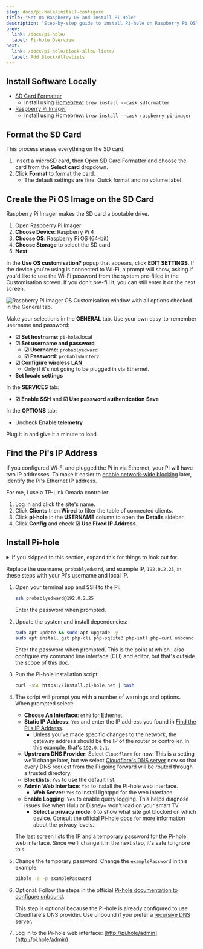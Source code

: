 ```yaml
---
slug: docs/pi-hole/install-configure
title: "Set Up Raspberry OS and Install Pi-Hole"
description: "Step-by-step guide to install Pi-hole on Raspberry Pi OS"
prev:
  link: /docs/pi-hole/
  label: Pi-hole Overview
next:
  link: /docs/pi-hole/block-allow-lists/
  label: Add Block/Allowlists
---
```


## Install Software Locally

- [SD Card Formatter](https://www.sdcard.org/downloads/formatter/)
  - Install using [Homebrew](https://brew.sh/): `brew install --cask sdformatter`
- [Raspberry Pi Imager](https://www.raspberrypi.com/software/)
  - Install using Homebrew: `brew install --cask raspberry-pi-imager`

## Format the SD Card

This process erases everything on the SD card.

1. Insert a microSD card, then Open SD Card Formatter and choose the card from the **Select card** dropdown.
1. Click **Format** to format the card.
   - The default settings are fine: Quick format and no volume label.

## Create the Pi OS Image on the SD Card

Raspberry Pi Imager makes the SD card a bootable drive.

1. Open Raspberry Pi Imager
1. **Choose Device**: Raspberry Pi 4
1. **Choose OS**: Raspberry Pi OS (64-bit)
1. **Choose Storage** to select the SD card
1. **Next**

In the **Use OS customisation?** popup that appears, click **EDIT SETTINGS**. If the device you're using is connected to Wi-Fi, a prompt will show, asking if you'd like to use the Wi-Fi password from the system pre-filled in the Customisation screen. If you don't pre-fill it, you can still enter it on the next screen.

![Raspberry Pi Imager OS Customisation window with all options checked in the General tab.](~/assets/images/r-pi-imager-customisation.png)

Make your selections in the **GENERAL** tab. Use your own easy-to-remember username and password:

- **☑ Set hostname**: `pi-hole`.local
- **☑ Set username and password**
  - **☑ Username**: `probablyedward`
  - **☑ Password**: `probablyhunter2`
- **☑ Configure wireless LAN**
  - Only if it's not going to be plugged in via Ethernet.
- **Set locale settings**

In the **SERVICES** tab:

- **☑ Enable SSH** and **☑ Use password authentication**
**Save**

In the **OPTIONS** tab:

- Uncheck **Enable telemetry**

Plug it in and give it a minute to load.

## Find the Pi's IP Address

If you configured Wi-Fi and plugged the Pi in via Ethernet, your Pi will have two IP addresses. To make it easier to [enable network-wide blocking](network-level-blocking#configure-the-omada-controller-to-enable-network-wide-blocking-with-pi-hole) later, identify the Pi's Ethernet IP address.

For me, I use a TP-Link Omada controller:

1. Log in and click the site's name.
1. Click **Clients** then **Wired** to filter the table of connected clients.
1. Click **pi-hole** in the **USERNAME** column to open the **Details** sidebar.
1. Click **Config** and check **☑ Use Fixed IP Address**.

## Install Pi-hole

<details>

  <summary>If you skipped to this section, expand this for things to look out for.</summary>

  If you installed Pi-hole on an existing device or skipped to this section 

  OS-specific things that might be different for your setup:
    - Installed software like Git, curl, or zsh
    - `apt` package manager. Your OS might use a different one.
    - User accounts. The examples I use are `probablyedward` and `pi`

</details>

Replace the username, `probablyedward`, and example IP, `192.0.2.25`, in these steps with your Pi's username and local IP.

1. Open your terminal app and SSH to the Pi:

   ```zsh
   ssh probablyedward@192.0.2.25
   ```

   Enter the password when prompted.

1. Update the system and install dependencies:

   ```zsh
   sudo apt update && sudo apt upgrade -y
   sudo apt install git php-cli php-sqlite3 php-intl php-curl unbound
   ```

   Enter the password when prompted. This is the point at which I also configure my command line interface (CLI) and editor, but that's outside the scope of this doc.

1. Run the Pi-hole installation script:

   ```zsh
   curl -sSL https://install.pi-hole.net | bash
   ```

1. The script will prompt you with a number of warnings and options. When prompted select:

   - **Choose An Interface**: `eth0` for Ethernet.
   - **Static IP Address**: `Yes` and enter the IP address you found in [Find the Pi's IP Address](#find-the-pis-ip-address).
     - Unless you've made specific changes to the network, the gateway address should be the IP of the router or controller. In this example, that's `192.0.2.1`.
   - **Upstream DNS Provider**: Select `Cloudflare` for now. This is a setting we'll change later, but we select [Cloudflare's DNS server](https://one.one.one.one/dns#explanation) now so that every DNS request from the Pi going forward will be routed through a trusted directory.
   - **Blocklists**: `Yes` to use the default list.
   - **Admin Web Interface**: `Yes` to install the Pi-hole web interface.
     - **Web Server**: `Yes` to install lightppd for the web interface.
   - **Enable Logging**: `Yes` to enable query logging. This helps diagnose issues like when Hulu or Disney+ won't load on your smart TV.
     - **Select a privacy mode**: `0` to show what site got blocked on which device. Consult the [official Pi-hole docs](https://docs.pi-hole.net/ftldns/privacylevels/) for more information about the privacy levels.

   The last screen lists the IP and a temporary password for the Pi-hole web interface. Since we'll change it in the next step, it's safe to ignore this.

1. Change the temporary password. Change the `examplePassword` in this example:

   ```zsh
   pihole -a -p examplePassword
   ```

1. Optional: Follow the steps in the official [Pi-hole documentation to configure unbound](https://docs.pi-hole.net/guides/dns/unbound/#configure-unbound).

   This step is optional because the Pi-hole is already configured to use Cloudflare's DNS provider. Use unbound if you prefer a [recursive DNS server](https://docs.pi-hole.net/guides/dns/unbound/#what-is-a-recursive-dns-server).

1. Log in to the Pi-hole web interface: [http://pi.hole/admin](http://pi.hole/admin)

